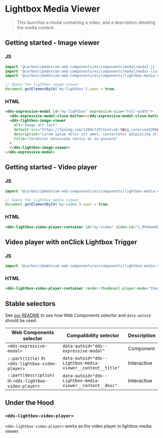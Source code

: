 
# Lightbox Media Viewer

> This launches a modal containing a video, and a description
> detailing the media content.

## Getting started - Image viewer

### JS

```javascript
import '@carbon/ibmdotcom-web-components/es/components/modal/modal.js';
import '@carbon/ibmdotcom-web-components/es/components/modal/modal-close-button.js';
import '@carbon/ibmdotcom-web-components/es/components/lightbox-media-viewer/lightbox-image-viewer.js';

// Opens the lightbox image viewer
document.getElementById('my-lightbox').open = true;
```

### HTML

```html
<dds-expressive-modal id="my-lightbox" expressive-size="full-width">
  <dds-expressive-modal-close-button></dds-expressive-modal-close-button>
  <dds-lightbox-image-viewer
    alt="Image alt text"
    default-src="https://fpoimg.com/1280x720?text=16:9&bg_color=ee5396&text_color=161616"
    description="Lorem ipsum dolor sit amet, consectetur adipiscing elit. Aenean et ultricies est.Mauris iaculis eget dolor nec hendrerit."
    title="Curabitur malesuada varius mi eu posuere"
  >
  </dds-lightbox-image-viewer>
</dds-expressive-modal>
```

## Getting started - Video player

### JS

```javascript
import '@carbon/ibmdotcom-web-components/es/components/lightbox-media-viewer/lightbox-video-player-container.js';

// Opens the lightbox media viewer
document.getElementById('my-video').open = true;
```

### HTML

```html
<dds-lightbox-video-player-container id="my-video" video-id="1_9h94wo6b"> </dds-lightbox-video-player-container>
```

## Video player with onClick Lightbox Trigger

### JS

```javascript
import '@carbon/ibmdotcom-web-components/es/components/lightbox-media-viewer/lightbox-video-player-container.js';
```

### HTML

```html
<dds-lightbox-video-player-container render-thumbnail player-mode="thumbnail" id="my-video" video-id="1_9h94wo6b"> </dds-lightbox-video-player-container>
```

## Stable selectors

See [our README](https://github.com/carbon-design-system/carbon-for-ibm-dotcom/tree/master/packages/web-components#stable-selectors-for-analytics-and-integratione2e-testing-in-web-components) to see how Web Components selector and `data-autoid` should be used.

| Web Components selector                                | Compatibility selector                                     | Description |
| ------------------------------------------------------ | ---------------------------------------------------------- | ----------- |
| `<dds-expressive-modal>`                               | `data-autoid="dds--expressive-modal"`                      | Component   |
| `::part(title)` in `<dds-lightbox-video-player>`       | `data-autoid="dds--Lightbox-media-viewer__content__title"` | Interactive |
| `::part(description)` in `<dds-lightbox-video-player>` | `data-autoid="dds--Lightbox-media-viewer__content__desc"`  | Interactive |

## Under the Hood

### `<dds-lightbox-video-player>`

`<dds-lightbox-video-player>` works as the video player in lightbox media viewer.

<Props of="dds-lightbox-video-player" />

<Description markdown={contributing} />
